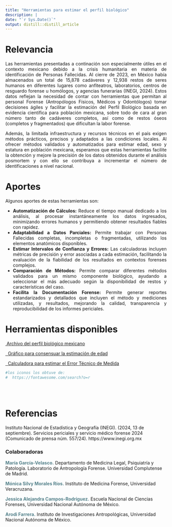```yaml
---
title: "Herramientas para estimar el perfil biológico"
description: |
date: "`r Sys.Date()`"
output: distill::distill_article
---
```


# Relevancia

<div style="text-align: justify"> Las herramientas presentadas a continación son  especialmente útiles en el contexto mexicano debido a la crisis humanitaria en materia de identificación de Personas Fallecidas. Al cierre de 2023, en México había almacenados un total de 15,878 cadáveres y 12,938 restos de seres humanos en diferentes lugares como anfiteatros, laboratorios, centros de resguardo forense u homólogos, y agencias funerarias (INEGI, 2024). Estos datos reflejan la necesidad de contar con herramientas que permitan al personal Forense (Antropólogos Físicos, Médicos y Odontólogos) tomar decisiones ágiles y facilitar la estimación del Perfil Biológico basada en evidencia científica para población mexicana, sobre todo de cara al gran número tanto de cadáveres completos, así como de restos óseos (completos y fragmentados) que dificultan la labor forense. 

Además, la limitada infraestructura y recursos técnicos en el país exigen métodos prácticos, precisos y adaptados a las condiciones locales. Al ofrecer métodos validados y automatizados para estimar edad, sexo y estatura en población mexicana, esperamos que estas herramientas facilite la obtención y mejore la precisión de los datos obtenidos durante el análisis posmortem y con ello se contribuya a incrementar el número de identificaciones a nivel nacional.</div>    


# Aportes 
<div style="text-align: justify"> Algunos aportes de estas herramientas son:

* **Automatización de Cálculos:** Reduce el tiempo manual dedicado a los análisis, al procesar instantáneamente los datos ingresados, minimizando errores humanos y permitiendo obtener resultados fiables con rapidez.    
* **Adaptabilidad a Datos Parciales:** Permite trabajar con Personas Fallecidas completas, incompletas o fragmentadas, utilizando los elementos anatómicos disponibles.    
* **Estimar Intervalos de Confianza y Errores:** Las calculadoras incluyen métricas de precisión y error asociadas a cada estimación, facilitando la evaluación de la fiabilidad de los resultados en contextos forenses complejos.    
* **Comparación de Métodos:** Permite comparar diferentes métodos validados para un mismo componente biológico, ayudando a seleccionar el más adecuado según la disponibilidad de restos y características del caso.    
* **Facilita la Documentación Forense:** Permite generar reportes estandarizados y detallados que incluyen el método y mediciones utilizadas, y resultados, mejorando la calidad, transparencia y reproducibilidad de los informes periciales. </div>    



# Herramientas disponibles

<a href="https://antropologia-relacional.github.io/forense/ArchivoPB.html" class="icon-link" target="_blank" rel="noopener"><i class="fa-solid fa-folder-open"></i>&nbsp;Archivo del perfil biológico mexicano</a>

<a href="https://antropologia-relacional.github.io/apps/wSalto/" class="icon-link" target="_blank" rel="noopener"><i class="fa-solid fa-chart-column"></i>&nbsp; Gráfico para consensuar la estimación de edad</a>

<a href="https://antropologia-relacional.github.io/apps/wTEM/" class="icon-link" target="_blank" rel="noopener"><i class="fa-solid fa-calculator"></i>&nbsp; Calculadora para estimar el Error Técnico de Medida</a>

```r
#los iconos los obtuve de: 
#  https://fontawesome.com/search?o=r
```



<br>
<br>

# Referencias
Instituto Nacional de Estadística y Geografía (INEGI). (2024, 13 de septiembre). Servicios periciales y servicio médico forense 2024 (Comunicado de prensa núm. 557/24). https://www.inegi.org.mx



### Colaboradoras

**<span style="color:#55828B">María García-Velasco.</span>** Departamento de Medicina Legal, Psiquiatría y Patología. Laboratorio de Antropología Forense. Universidad Complutense de Madrid.   

**<span style="color:#55828B">Mónica Silvy Morales Ríos.</span>** Instituto de Medicina Forense, Universidad Veracruzana.    

**<span style="color:#55828B">Jessica Alejandra Campos-Rodríguez.</span>** Escuela Nacional de Ciencias Forenses, Universidad Nacional Autónoma de México.     

**<span style="color:#55828B">Arodi Farrera.</span>** Instituto de Investigaciones Antropológicas, Universidad Nacional Autónoma de México. 





